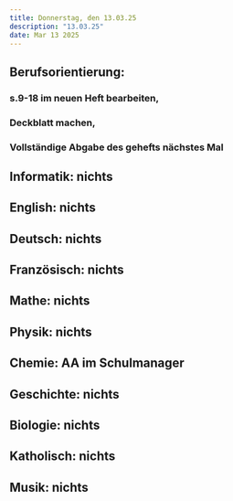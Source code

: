 ```yaml
---
title: Donnerstag, den 13.03.25
description: "13.03.25"
date: Mar 13 2025
---
```

## Berufsorientierung: 
###    s.9-18 im neuen Heft bearbeiten,
###    Deckblatt machen, 
###    Vollständige Abgabe des gehefts nächstes Mal
## Informatik: nichts
## English: nichts
## Deutsch: nichts
## Französisch: nichts
## Mathe: nichts
## Physik: nichts
## Chemie: AA im Schulmanager
## Geschichte: nichts
## Biologie: nichts
## Katholisch: nichts
## Musik: nichts